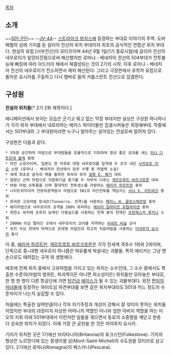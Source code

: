 [[목차]]
== 소개 ==
~~[[501 군단]]~~
--[[JV-44]]--
[[스트라이크 위치스]]에 등장하는 부대로 이야기의 주역. 도버 해협의 섬에 기지를 둔 갈리아 전선의 위치 부대이자 최초의 공식적인 연합군 위치 부대다. 현실의 유럽 [서부전선]이 모티프이며 44년 9월 1일(1기 종료시점)에 갈리아 전선의 네우로이가 일망타진됨으로써 해산했지만 로마냐 - 베네치아 전선의 504부대가 전투불능에 빠짐에 따라 아드리아 해에서 재결성되는 것이 2기의 시작. 이후 로마냐 - 베네치아 전선의 네우로이가 전소하면서 재차 해산된다. 그리고 극장판에서 유학차 유럽으로 돌아온 요시카를 구출하고 다시 멤버로 들여 카를스란트 전선으로 집결한다.

== 구성원 ==
'''전설의 위치들'''[* 2기 2화 제목이다.]

애니메이션에서 보이는 모습은 군기고 뭐고 없는 막장 부대지만 실상은 구성원 하나하나가 각각 위치 부대에서 내로라하는 에이스 파이터들만 집결시켜놓은 최정예부대. 작중에서는 501부대와 그 부대원이라면 누구나 알아주는 살아있는 전설로써 알려져 있다.

구성원은 다음과 같다.

 * 3차원 공간파악 마법으로 부대원들을 효율적으로 지휘하여 항상 좋은 성과를 내는 [[미나 디트린데 뷜케]] 중령
 * 마안 소유자이며, 일본도 한 자루로 대형 네우로이를 일격에 두 조각 내던 [[사카모토 미오]] 소령 (로마냐 - 베네치아 전선에서 임무 수행 중 마법력 소실)
 * 세계 최초로 음속의 벽을 돌파한 최속의 위치 [[샬롯 E. 예거]] 대위
 * 엄청난 근력 마법으로 지원화기급 총기를 두 자루씩 다루는 [[게르트루트 바르크호른]] 대위
 * 바람 마법 슈투름을 쓰며 절대적인 전투센스를 자랑하는 [[에리카 하르트만]] 중위
 * 나이트위치이자 전방위광역탐사 마법으로 501의 야간전투를 책임지는 [[사냐 V. 리트뱌크]] 중위
 * 희귀한 고유마법 토네르(Tonnerre. 전격)를 사용하는 [[페리느 H. 끌로스떼르망]] 중위
 * 예지마법으로 네우로이의 공격을 100% 회피하는 [[에이라 일마타르 유틸라이넨]] 중위
 * 최연소 위치에 초희귀 능력인 다중실드를 사용하는 천재 중의 천재인 [[프란체스카 루키니]] 소위
 * 2000m 이상 떨어진 곳에서 네우로이의 코어를 저격하는 [[리네트 비숍]] 상사
 * 위치 사상 최대의 마력으로 초대형 마법진과 최고의 치료마법을 사용하는 [[미야후지 요시카]] 중사

이 중, [[에리카 하르트만]], [[게르트루트 바르크호른]]은 각각 전세계 격추수 1위와 2위이며, 단독으로 중~대형 네우로이 하나쯤은 여유롭게 박살내는 괴물들. 특히 에리카는 그냥 맨손으로도 때려잡는 규격 외 생명체다.

애초에 전체 위치 중에서 고유마법을 가지고 있는 위치는 소수인데, 그 소수 중에서도 특출한 수준의(마법의 범위든, 파괴력이든 아니면 희소성이든) 위치들만 모아놓은 부대로, 한 명 한 명이 다른 항공단에 가면 [[탑건]]급 [[에이스]]가 될 수 있는 괴물부대다. 외전 [[편익의 마녀들]]에 등장하는 와이트섬 파견부대를 보면 같은 위치부대라도 501과 어느 정도의 수준차이가 나는지 실감할 수 있다.

처음에는 특출한 실력만큼이나 각자 자기주장과 개성이 강해서 잘 섞이지 못하는 위치들이었지만 부대의 대장이자 자상한 어머니의 역할인 미나와 엄한 아버지 역할을 하는 미오의 지휘 아래 501부대에서 이런저런 일들을 겪으면서 동료의 소중함을 깨닫고 한층 더 성숙한 위치가 되었다. 이에 가장 큰 공헌을 한 것은 미야후지 요시카.

기지가 위치한 곳은 1기에선 브리타니아(Britannia)의 포크스턴(Folkestone). 기지의 형상은 노르망디에 있는 몽생미셸 섬(Mont-Saint-Michel)의 수도원을 모티브로 삼고 있다. 2기에선 로마냐(Romagna)의 페스카나(Pescara).

